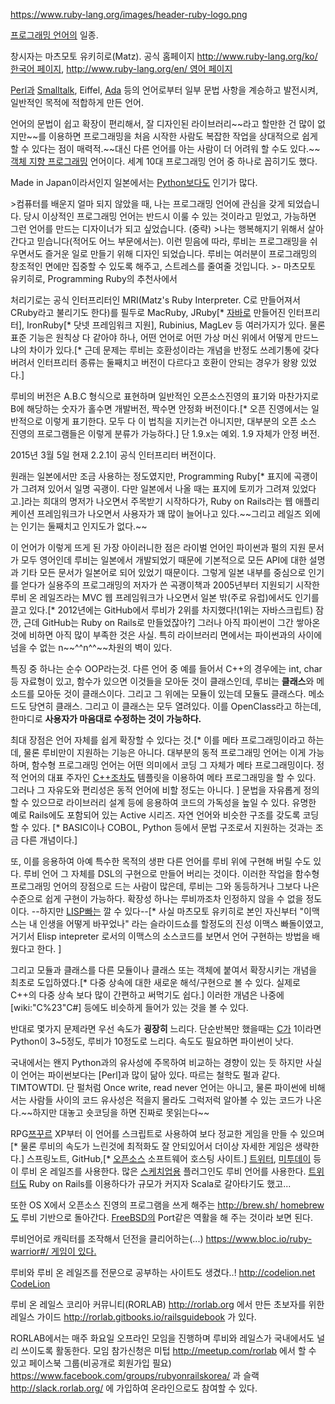 https://www.ruby-lang.org/images/header-ruby-logo.png

[[프로그래밍 언어]]의 일종.

창시자는 마츠모토 유키히로(Matz).
공식 홈페이지 [[http://www.ruby-lang.org/ko/ 한국어 페이지]], [[http://www.ruby-lang.org/en/ 영어 페이지]]

[[Perl]]과 [[Smalltalk]], Eiffel, [[Ada]] 등의 언어로부터 일부 문법 사항을 계승하고 발전시켜, 일반적인 목적에 적합하게 만든 언어.

언어의 문법이 쉽고 확장이 편리해서, 잘 디자인된 라이브러리~~라고 할만한 건 많이 없지만~~를 이용하면 프로그래밍을 처음 시작한 사람도 복잡한 작업을 상대적으로 쉽게 할 수 있다는 점이 매력적.~~대신 다른 언어를 아는 사람이 더 어려워 할 수도 있다.~~ [[객체 지향 프로그래밍]] 언어이다. 세계 10대 프로그래밍 언어 중 하나로 꼽히기도 했다.

Made in Japan이라서인지 일본에서는 [[Python]]보다도 인기가 많다.

>컴퓨터를 배운지 얼마 되지 않았을 때, 나는 프로그래밍 언어에 관심을 갖게 되었습니다. 당시 이상적인 프로그래밍 언어는 반드시 이룰 수 있는 것이라고 믿었고, 가능하면 그런 언어를 만드는 디자이너가 되고 싶었습니다. (중략)
>나는 행복해지기 위해서 살아간다고 믿습니다(적어도 어느 부문에서는). 이런 믿음에 따라, 루비는 프로그래밍을 쉬우면서도 즐거운 일로 만들기 위해 디자인 되었습니다. 루비는 여러분이 프로그래밍의 창조적인 면에만 집중할 수 있도록 해주고, 스트레스를 줄여줄 것입니다.
>- 마츠모토 유키히로, Programming Ruby의 추천사에서

처리기로는 공식 인터프리터인 MRI(Matz's Ruby Interpreter. C로 만들어져서 CRuby라고 불리기도 한다)를 필두로 MacRuby, JRuby[* [[자바]]로 만들어진 인터프리터], IronRuby[* 닷넷 프레임워크 지원], Rubinius, MagLev 등 여러가지가 있다. 물론 표준 기능은 원칙상 다 같아야 하나, 어떤 언어로 어떤 가상 머신 위에서 어떻게 만드느냐의 차이가 있다.[* 근데 문제는 루비는 호환성이라는 개념을 반정도 쓰레기통에 갖다 버려서 인터프리터 종류는 둘째치고 버전이 다르다고 호환이 안되는 경우가 왕왕 있었다.]

루비의 버전은 A.B.C 형식으로 표현하며 일반적인 오픈소스진영의 표기와 마찬가지로 B에 해당하는 숫자가 홀수면 개발버전, 짝수면 안정화 버전이다.[* 오픈 진영에서는 일반적으로 이렇게 표기한다. 모두 다 이 법칙을 지키는건 아니지만, 대부분의 오픈 소스 진영의 프로그램들은 이렇게 분류가 가능하다.] 단 1.9.x는 예외. 1.9 자체가 안정 버전.

2015년 3월 5일 현재 2.2.1이 공식 인터프리터 버전이다.

원래는 일본에서만 조금 사용하는 정도였지만, Programming Ruby[* 표지에 곡괭이가 그려져 있어서 일명 곡괭이. 다만 일본에서 나올 때는 표지에 토끼가 그려져 있었다고.]라는 희대의 명저가 나오면서 주목받기 시작하다가, Ruby on Rails라는 웹 애플리케이션 프레임워크가 나오면서 사용자가 꽤 많이 늘어나고 있다.~~그리고 레일즈 외에는 인기는 둘째치고 인지도가 없다.~~

이 언어가 이렇게 뜨게 된 가장 아이러니한 점은 라이벌 언어인 파이썬과 펄의 지원 문서가 모두 영어인데 루비는 일본에서 개발되었기 때문에 기본적으로 모든 API에 대한 설명과 기타 모든 문서가 일본어로 되어 있었기 때문이다. 그렇게 일본 내부를 중심으로 인기를 얻다가 실용주의 프로그래밍의 저자가 쓴 곡괭이책과 2005년부터 지원되기 시작한 루비 온 레일즈라는 MVC 웹 프레임워크가 나오면서 일본 밖(주로 유럽)에서도 인기를 끌고 있다.[* 2012년에는 GitHub에서 루비가 2위를 차지했다!(1위는 자바스크립트) 잠깐, 근데 GitHub는 Ruby on Rails로 만들었잖아?] 그러나 아직 파이썬이 그간 쌓아온 것에 비하면 아직 많이 부족한 것은 사실. 특히 라이브러리 면에서는 파이썬과의 사이에 넘을 수 없는 n~~^^n^^~~차원의 벽이 있다.

특징 중 하나는 순수 OOP라는것. 다른 언어 중 예를 들어서 C++의 경우에는 int, char등 자료형이 있고, 함수가 있으면 이것들을 모아둔 것이 클래스인데, 루비는 '''클래스'''와 메소드를 모아둔 것이 클래스이다. 그리고 그 위에는 모듈이 있는데 모듈도 클래스다. 메소드도 당연히 클래스. 그리고 이 클래스는 모두 열려있다. 이를 OpenClass라고 하는데, 한마디로 '''사용자가 마음대로 수정하는 것이 가능하다.'''

최대 장점은 언어 자체를 쉽게 확장할 수 있다는 것.[* 이를 메타 프로그래밍이라고 하는데, 물론 루비만이 지원하는 기능은 아니다. 대부분의 동적 프로그래밍 언어는 이게 가능하며, 함수형 프로그래밍 언어는 어떤 의미에서 코딩 그 자체가 메타 프로그래밍이다. 정적 언어의 대표 주자인 [[C++]]조차도 템플릿을 이용하여 메타 프로그래밍을 할 수 있다. 그러나 그 자유도와 편리성은 동적 언어에 비할 정도는 아니다. ] 문법을 자유롭게 정의할 수 있으므로 라이브러리 설계 등에 응용하여 코드의 가독성을 높일 수 있다. 유명한 예로 Rails에도 포함되어 있는 Active 시리즈. 자연 언어와 비슷한 구조를 갖도록 코딩할 수 있다. [* BASIC이나 COBOL, Python 등에서 문법 구조로서 지원하는 것과는 조금 다른 개념이다.] 

또, 이를 응용하여 아예 특수한 목적의 생판 다른 언어를 루비 위에 구현해 버릴 수도 있다. 루비 언어 그 자체를 DSL의 구현으로 만들어 버리는 것이다. 이러한 작업을 함수형 프로그래밍 언어의 장점으로 드는 사람이 많은데, 루비는 그와 동등하거나 그보다 나은 수준으로 쉽게 구현이 가능하다. 확장성 하나는 루비까조차 인정하지 않을 수 없을 정도이다. --하지만 [[LISP]]빠는 깔 수 있다--[* 사실 마츠모토 유키히로 본인 자신부터 "이맥스는 내 인생을 어떻게 바꾸었나" 라는 슬라이드쇼를 할정도의 진성 이맥스 빠돌이였고, 거기서 Elisp intepreter 로서의 이맥스의 소스코드를 보면서 언어 구현하는 방법을 배웠다고 한다. ]

그리고 모듈과 클래스를 다른 모듈이나 클래스 또는 객체에 붙여서 확장시키는 개념을 최초로 도입하였다.[* 다중 상속에 대한 새로운 해석/구현으로 볼 수 있다. 실제로 C++의 다중 상속 보다 많이 간편하고 써먹기도 쉽다.] 이러한 개념은 나중에 [wiki:"C%23"C#] 등에도 비슷하게 들어가 있는 것을 볼 수 있다.

반대로 몇가지 문제라면 우선 속도가 '''굉장히''' 느리다. 단순반복만 했을때는 [[C(프로그래밍 언어)|C]]가 1이라면 Python이 3~5정도, 루비가 10정도로 느리다. 속도도 필요하면 파이썬이 낫다.

국내에서는 왠지 Python과의 유사성에 주목하여 비교하는 경향이 있는 듯 하지만 사실 이 언어는 파이썬보다는 [Perl]과 많이 닮아 있다. 따르는 철학도 펄과 같다. TIMTOWTDI. 단 펄처럼 Once write, read never 언어는 아니고, 물론 파이썬에 비해서는 사람들 사이의 코드 유사성은 적을지 몰라도 그럭저럭 알아볼 수 있는 코드가 나온다.~~하지만 대놓고 숏코딩을 하면 진짜로 못읽는다~~

RPG[[쯔꾸르]] XP부터 이 언어를 스크립트로 사용하여 보다 정교한 게임을 만들 수 있으며[* 물론 루비의 속도가 느린것에 최적화도 잘 안되있어서 더이상 자세한 게임은 생략한다.] 스프링노트, GitHub,[* [[오픈소스]] 소프트웨어 호스팅 사이트.] [[트위터]], [[미투데이]] 등이 루비 온 레일즈를 사용한다. 많은 [[스케치업]]용 플러그인도 루비 언어를 사용한다. [[트위터]]도 Ruby on Rails를 이용하다가 규모가 커지자 Scala로 갈아타기도 했고...

또한 OS X에서 오픈소스 진영의 프로그램을 쓰게 해주는 [[http://brew.sh/ homebrew]]도 루비 기반으로 돌아간다. [[FreeBSD]]의 Port같은 역활을 해 주는 것이라 보면 된다.

루비언어로 캐릭터를 조작해서 던전을 클리어하는(...) [[https://www.bloc.io/ruby-warrior#/ 게임이 있다.]]

루비와 루비 온 레일즈를 전문으로 공부하는 사이트도 생겼다..! [[http://codelion.net CodeLion]]

루비 온 레일스 코리아 커뮤니티(RORLAB) [[http://rorlab.org]] 에서 만든 초보자를 위한 레일스 가이드  [[http://rorlab.gitbooks.io/railsguidebook]] 가 있다.

RORLAB에서는 매주 화요일 오프라인 모임을 진행하며 루비와 레일스가 국내에서도 널리 쓰이도록 활동한다. 모임 참가신청은 미텁 [[http://meetup.com/rorlab]] 에서 할 수 있고 페이스북 그룹(비공개로 회원가입 필요) [[https://www.facebook.com/groups/rubyonrailskorea/]] 과 슬랙 [[http://slack.rorlab.org/]] 에 가입하여 온라인으로도 참여할 수 있다.
